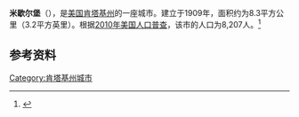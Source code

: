 {{Infobox City 
|chinese_name = 米歇尔堡
|official_name = Fort Mitchell
|image_flag = 
|image_seal = 
|image_skyline = 
|image_map = KYMap-doton-FortMitchell.PNG
|map_caption =
|subdivision_type = [[國家|國家]]
|subdivision_name = {{USA}}
|leader_title = 
|leader_name = 
|subdivision_type1 = [[美國行政區劃|州]]
|subdivision_name1 = [[肯塔基州|肯塔基州]]
|subdivision_type2 = [[肯塔基州行政区划|县]]
|subdivision_name2 = Kenton
|found_title            = 正式立市
|found_date             = 1909年
|area_total = 8.3
|area_land = 
|area_water = 
|population_as_of = 2010
|population_total = 8,207
|population_density = 
|timezone = 
|utc_offset = 
|timezone_DST = 
|utc_offset_DST = 
}}

'''米歇尔堡'''（{{lang-en|'''Fort Mitchell'''}}），是[[美国|美国]][[肯塔基州|肯塔基州]]的一座城市。建立于1909年，面积约为8.3平方公里（3.2平方英里）。根据[[2010年美国人口普查|2010年美国人口普查]]，该市的人口为8,207人。<ref name=census>{{cite web |url = http://www.census.gov/prod/www/abs/decennial/ |title = Census of Population and Housing |publisher = U.S. Census Bureau |accessdate = November 18, 2011 |archive-url = https://web.archive.org/web/20060208103743/http://www.census.gov/prod/www/abs/decennial/ |archive-date = 2006-02-08 |dead-url = yes }}</ref>

== 参考资料 ==
{{reflist}}

[[Category:肯塔基州城市|Category:肯塔基州城市]]


{{Kentucky-stub}}